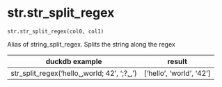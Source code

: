 # str.str_split_regex { #duckops.str.str_split_regex }

`str.str_split_regex(col0, col1)`

Alias of string_split_regex. Splits the string along the regex

| duckdb example | result |
| -------------- | ------ |
| str_split_regex('hello␣world; 42', ';?␣') | ['hello', 'world', '42'] |
